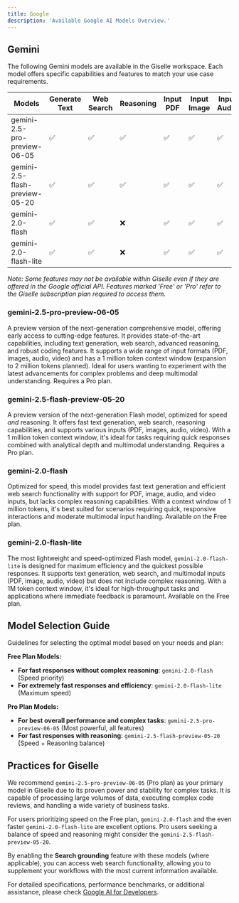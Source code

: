 ```yaml
---
title: Google
description: 'Available Google AI Models Overview.'
---
```


## Gemini
The following Gemini models are available in the Giselle workspace. Each model offers specific capabilities and features to match your use case requirements.

| Models | Generate Text | Web Search | Reasoning | Input PDF | Input Image | Input Audio | Input Video | Context Window | Plan@Giselle |
| ------------------------------ | ------------- | ---------- | --------- | --------- | ----------- | ----------- | ----------- | ------------------- | ------------- |
| gemini-2.5-pro-preview-06-05 | ✅ | ✅ | ✅ | ✅ | ✅ | ✅ | ✅ | 1M tokens (2M soon) | Pro |
| gemini-2.5-flash-preview-05-20 | ✅ | ✅ | ✅ | ✅ | ✅ | ✅ | ✅ | 1M tokens | Pro |
| gemini-2.0-flash | ✅ | ✅ | ❌ | ✅ | ✅ | ✅ | ✅ | 1M tokens | Free |
| gemini-2.0-flash-lite | ✅ | ✅ | ❌ | ✅ | ✅ | ✅ | ✅ | 1M tokens | Free |
*Note: Some features may not be available within Giselle even if they are offered in the Google official API. Features marked 'Free' or 'Pro' refer to the Giselle subscription plan required to access them.*

### gemini-2.5-pro-preview-06-05
A preview version of the next-generation comprehensive model, offering early access to cutting-edge features. It provides state-of-the-art capabilities, including text generation, web search, advanced reasoning, and robust coding features. It supports a wide range of input formats (PDF, images, audio, video) and has a 1 million token context window (expansion to 2 million tokens planned). Ideal for users wanting to experiment with the latest advancements for complex problems and deep multimodal understanding. Requires a Pro plan.

### gemini-2.5-flash-preview-05-20
A preview version of the next-generation Flash model, optimized for speed *and* reasoning. It offers fast text generation, web search, reasoning capabilities, and supports various inputs (PDF, images, audio, video). With a 1 million token context window, it's ideal for tasks requiring quick responses combined with analytical depth and multimodal understanding. Requires a Pro plan.

### gemini-2.0-flash
Optimized for speed, this model provides fast text generation and efficient web search functionality with support for PDF, image, audio, and video inputs, but lacks complex reasoning capabilities. With a context window of 1 million tokens, it's best suited for scenarios requiring quick, responsive interactions and moderate multimodal input handling. Available on the Free plan.

### gemini-2.0-flash-lite
The most lightweight and speed-optimized Flash model, `gemini-2.0-flash-lite` is designed for maximum efficiency and the quickest possible responses. It supports text generation, web search, and multimodal inputs (PDF, image, audio, video) but does not include complex reasoning. With a 1M token context window, it's ideal for high-throughput tasks and applications where immediate feedback is paramount. Available on the Free plan.

## Model Selection Guide
Guidelines for selecting the optimal model based on your needs and plan:

**Free Plan Models:**
* **For fast responses without complex reasoning**: `gemini-2.0-flash` (Speed priority)
* **For extremely fast responses and efficiency**: `gemini-2.0-flash-lite` (Maximum speed)

**Pro Plan Models:**
* **For best overall performance and complex tasks**: `gemini-2.5-pro-preview-06-05` (Most powerful, all features)
* **For fast responses with reasoning**: `gemini-2.5-flash-preview-05-20` (Speed + Reasoning balance)

## Practices for Giselle
We recommend `gemini-2.5-pro-preview-06-05` (Pro plan) as your primary model in Giselle due to its proven power and stability for complex tasks. It is capable of processing large volumes of data, executing complex code reviews, and handling a wide variety of business tasks.

For users prioritizing speed on the Free plan, `gemini-2.0-flash` and the even faster `gemini-2.0-flash-lite` are excellent options. Pro users seeking a balance of speed and reasoning might consider the `gemini-2.5-flash-preview-05-20`.

By enabling the **Search grounding** feature with these models (where applicable), you can access web search functionality, allowing you to supplement your workflows with the most current information available.

For detailed specifications, performance benchmarks, or additional assistance, please check [Google AI for Developers](https://ai.google.dev/gemini-api/docs/models).
